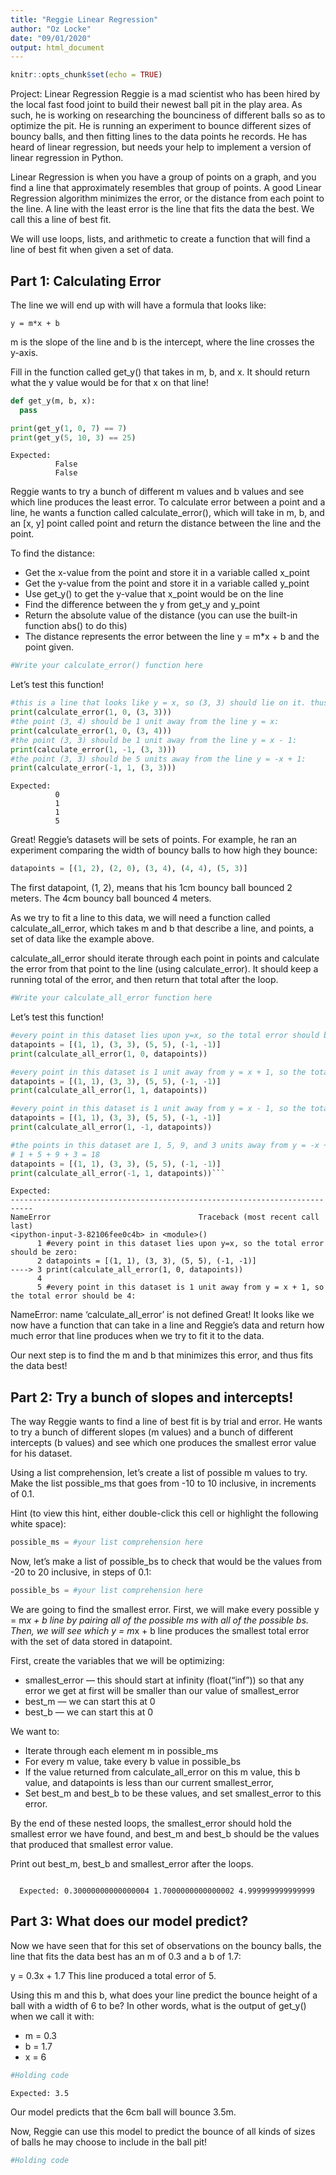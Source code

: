 ```yaml
---
title: "Reggie Linear Regression"
author: "Oz Locke"
date: "09/01/2020"
output: html_document
---
```


```r
knitr::opts_chunk$set(echo = TRUE)
```

Project: Linear Regression
Reggie is a mad scientist who has been hired by the local fast food joint to build their newest ball pit in the play area. As such, he is working on researching the bounciness of different balls so as to optimize the pit. He is running an experiment to bounce different sizes of bouncy balls, and then fitting lines to the data points he records. He has heard of linear regression, but needs your help to implement a version of linear regression in Python.

Linear Regression is when you have a group of points on a graph, and you find a line that approximately resembles that group of points. A good Linear Regression algorithm minimizes the error, or the distance from each point to the line. A line with the least error is the line that fits the data the best. We call this a line of best fit.

We will use loops, lists, and arithmetic to create a function that will find a line of best fit when given a set of data.

## Part 1: Calculating Error

The line we will end up with will have a formula that looks like:

    y = m*x + b
    
m is the slope of the line and b is the intercept, where the line crosses the y-axis.

Fill in the function called get_y() that takes in m, b, and x. It should return what the y value would be for that x on that line!

```python
def get_y(m, b, x):
  pass

print(get_y(1, 0, 7) == 7)
print(get_y(5, 10, 3) == 25)
```

    Expected:
              False
              False

Reggie wants to try a bunch of different m values and b values and see which line produces the least error. To calculate error between a point and a line, he wants a function called calculate_error(), which will take in m, b, and an [x, y] point called point and return the distance between the line and the point.

To find the distance:

- Get the x-value from the point and store it in a variable called x_point
- Get the y-value from the point and store it in a variable called y_point
- Use get_y() to get the y-value that x_point would be on the line
- Find the difference between the y from get_y and y_point
- Return the absolute value of the distance (you can use the built-in function abs() to do this)
- The distance represents the error between the line y = m*x + b and the point given.

```python
#Write your calculate_error() function here
```

Let's test this function!

```python
#this is a line that looks like y = x, so (3, 3) should lie on it. thus, error should be 0:
print(calculate_error(1, 0, (3, 3)))
#the point (3, 4) should be 1 unit away from the line y = x:
print(calculate_error(1, 0, (3, 4)))
#the point (3, 3) should be 1 unit away from the line y = x - 1:
print(calculate_error(1, -1, (3, 3)))
#the point (3, 3) should be 5 units away from the line y = -x + 1:
print(calculate_error(-1, 1, (3, 3)))
```

    Expected: 
              0
              1
              1
              5

Great! Reggie's datasets will be sets of points. For example, he ran an experiment comparing the width of bouncy balls to how high they bounce:

```python
datapoints = [(1, 2), (2, 0), (3, 4), (4, 4), (5, 3)]
```

The first datapoint, (1, 2), means that his 1cm bouncy ball bounced 2 meters. The 4cm bouncy ball bounced 4 meters.

As we try to fit a line to this data, we will need a function called calculate_all_error, which takes m and b that describe a line, and points, a set of data like the example above.

calculate_all_error should iterate through each point in points and calculate the error from that point to the line (using calculate_error). It should keep a running total of the error, and then return that total after the loop.

```python
#Write your calculate_all_error function here
```

Let's test this function!

```python
#every point in this dataset lies upon y=x, so the total error should be zero:
datapoints = [(1, 1), (3, 3), (5, 5), (-1, -1)]
print(calculate_all_error(1, 0, datapoints))

#every point in this dataset is 1 unit away from y = x + 1, so the total error should be 4:
datapoints = [(1, 1), (3, 3), (5, 5), (-1, -1)]
print(calculate_all_error(1, 1, datapoints))

#every point in this dataset is 1 unit away from y = x - 1, so the total error should be 4:
datapoints = [(1, 1), (3, 3), (5, 5), (-1, -1)]
print(calculate_all_error(1, -1, datapoints))

#the points in this dataset are 1, 5, 9, and 3 units away from y = -x + 1, respectively, so total error should be
# 1 + 5 + 9 + 3 = 18
datapoints = [(1, 1), (3, 3), (5, 5), (-1, -1)]
print(calculate_all_error(-1, 1, datapoints))```
```


    Expected:
    ---------------------------------------------------------------------------
    NameError                                 Traceback (most recent call last)
    <ipython-input-3-82106fee0c4b> in <module>()
          1 #every point in this dataset lies upon y=x, so the total error should be zero:
          2 datapoints = [(1, 1), (3, 3), (5, 5), (-1, -1)]
    ----> 3 print(calculate_all_error(1, 0, datapoints))
          4 
          5 #every point in this dataset is 1 unit away from y = x + 1, so the total error should be 4:

NameError: name 'calculate_all_error' is not defined
Great! It looks like we now have a function that can take in a line and Reggie's data and return how much error that line produces when we try to fit it to the data.

Our next step is to find the m and b that minimizes this error, and thus fits the data best!

## Part 2: Try a bunch of slopes and intercepts!
The way Reggie wants to find a line of best fit is by trial and error. He wants to try a bunch of different slopes (m values) and a bunch of different intercepts (b values) and see which one produces the smallest error value for his dataset.

Using a list comprehension, let's create a list of possible m values to try. Make the list possible_ms that goes from -10 to 10 inclusive, in increments of 0.1.

Hint (to view this hint, either double-click this cell or highlight the following white space):

```python
possible_ms = #your list comprehension here
```

Now, let's make a list of possible_bs to check that would be the values from -20 to 20 inclusive, in steps of 0.1:

```python
possible_bs = #your list comprehension here
```

We are going to find the smallest error. First, we will make every possible y = m*x + b line by pairing all of the possible ms with all of the possible bs. Then, we will see which y = m*x + b line produces the smallest total error with the set of data stored in datapoint.

First, create the variables that we will be optimizing:

- smallest_error — this should start at infinity (float("inf")) so that any error we get at first will be smaller than our value of smallest_error
- best_m — we can start this at 0
- best_b — we can start this at 0

We want to:

- Iterate through each element m in possible_ms
- For every m value, take every b value in possible_bs
- If the value returned from calculate_all_error on this m value, this b value, and datapoints is less than our current smallest_error,
- Set best_m and best_b to be these values, and set smallest_error to this error.

By the end of these nested loops, the smallest_error should hold the smallest error we have found, and best_m and best_b should be the values that produced that smallest error value.

Print out best_m, best_b and smallest_error after the loops.

```python

```

      Expected: 0.30000000000000004 1.7000000000000002 4.999999999999999

## Part 3: What does our model predict?
Now we have seen that for this set of observations on the bouncy balls, the line that fits the data best has an m of 0.3 and a b of 1.7:

y = 0.3x + 1.7
This line produced a total error of 5.

Using this m and this b, what does your line predict the bounce height of a ball with a width of 6 to be? In other words, what is the output of get_y() when we call it with:

- m = 0.3
- b = 1.7
- x = 6

```python
#Holding code
```

    Expected: 3.5

Our model predicts that the 6cm ball will bounce 3.5m.

Now, Reggie can use this model to predict the bounce of all kinds of sizes of balls he may choose to include in the ball pit!

```python
#Holding code
```
